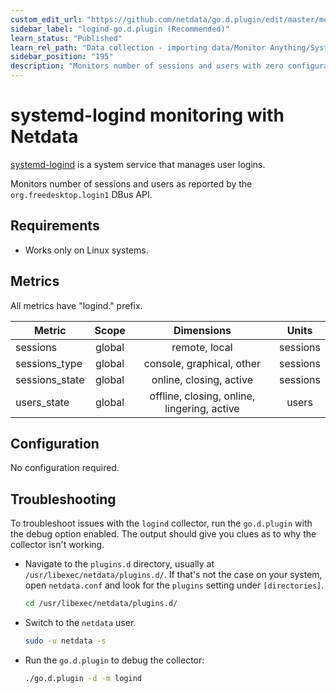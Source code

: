 ```yaml
---
custom_edit_url: "https://github.com/netdata/go.d.plugin/edit/master/modules/logind/README.md"
sidebar_label: "logind-go.d.plugin (Recommended)"
learn_status: "Published"
learn_rel_path: "Data collection - importing data/Monitor Anything/System metrics"
sidebar_position: "195"
description: "Monitors number of sessions and users with zero configuration, per-second metric granularity, and interactive visualizations."
---
```



# systemd-logind monitoring with Netdata

[systemd-logind](https://www.freedesktop.org/software/systemd/man/systemd-logind.service.html) is a system service that
manages user logins.

Monitors number of sessions and users as reported by the `org.freedesktop.login1` DBus API.

## Requirements

- Works only on Linux systems.

## Metrics

All metrics have "logind." prefix.

| Metric         | Scope  |                 Dimensions                  |  Units   |
|----------------|:------:|:-------------------------------------------:|:--------:|
| sessions       | global |                remote, local                | sessions |
| sessions_type  | global |          console, graphical, other          | sessions |
| sessions_state | global |           online, closing, active           | sessions |
| users_state    | global | offline, closing, online, lingering, active |  users   |

## Configuration

No configuration required.

## Troubleshooting

To troubleshoot issues with the `logind` collector, run the `go.d.plugin` with the debug option enabled. The
output should give you clues as to why the collector isn't working.

- Navigate to the `plugins.d` directory, usually at `/usr/libexec/netdata/plugins.d/`. If that's not the case on
  your system, open `netdata.conf` and look for the `plugins` setting under `[directories]`.

  ```bash
  cd /usr/libexec/netdata/plugins.d/
  ```

- Switch to the `netdata` user.

  ```bash
  sudo -u netdata -s
  ```

- Run the `go.d.plugin` to debug the collector:

  ```bash
  ./go.d.plugin -d -m logind
  ```
